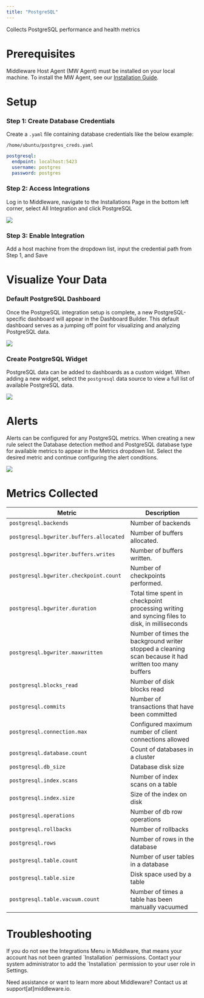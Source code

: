 ```yaml
---
title: "PostgreSQL"
---
```


Collects PostgreSQL performance and health metrics

# Prerequisites

 Middleware Host Agent (MW Agent) must be installed on your local machine. To install the MW Agent, see our [Installation Guide](https://docs.middleware.io/agent-installation/overview).

# Setup

### Step 1: Create Database Credentials

Create a `.yaml` file containing database credentials like the below example:

`/home/ubuntu/postgres_creds.yaml`

```yaml .yaml
postgresql:
  endpoint: localhost:5423
  username: postgres
  password: postgres
```

### Step 2: Access Integrations

Log in to Middleware, navigate to the Installations Page in the bottom left corner, select All Integration and click PostgreSQL

<img src="/images/integration/pgdb-store.png" />

### Step 3: Enable Integration

Add a host machine from the dropdown list, input the credential path from Step 1, and Save

# Visualize Your Data

### Default PostgreSQL Dashboard
Once the PostgreSQL integration setup is complete, a new PostgreSQL-specific dashboard will appear in the Dashboard Builder. This default dashboard serves as a jumping off point for visualizing and analyzing PostgreSQL data. 

<img src="/images/integration/postgres-dashboard.png" />

### Create PostgreSQL Widget

PostgreSQL data can be added to dashboards as a custom widget. When adding a new widget, select the `postgresql` data source to view a full list of available PostgreSQL data. 

<img src="/images/integration/postgres-custom-graphs.png" />

# Alerts

Alerts can be configured for any PostgreSQL metrics. When creating a new rule select the Database detection method and PostgreSQL database type for available metrics to appear in the Metrics dropdown list. Select the desired metric and continue configuring the alert conditions.

<img src="/images/integration/postgresql-alerts.png" />

# Metrics Collected

| Metric | Description |
|--------|-------------|
| `postgresql.backends` | Number of backends
| `postgresql.bgwriter.buffers.allocated` | Number of buffers allocated.
| `postgresql.bgwriter.buffers.writes` | Number of buffers written.
| `postgresql.bgwriter.checkpoint.count` | Number of checkpoints performed.
| `postgresql.bgwriter.duration` | Total time spent in checkpoint processing writing and syncing files to disk, in milliseconds
| `postgresql.bgwriter.maxwritten` | Number of times the background writer stopped a cleaning scan because it had written too many buffers
| `postgresql.blocks_read` | Number of disk blocks read
| `postgresql.commits` | Number of transactions that have been committed
| `postgresql.connection.max` | Configured maximum number of client connections allowed
| `postgresql.database.count` | Count of databases in a cluster
| `postgresql.db_size` | Database disk size
| `postgresql.index.scans` | Number of index scans on a table
| `postgresql.index.size` | Size of the index on disk
| `postgresql.operations` | Number of db row operations
| `postgresql.rollbacks` | Number of rollbacks
| `postgresql.rows` | Number of rows in the database
| `postgresql.table.count` | Number of user tables in a database
| `postgresql.table.size` | Disk space used by a table
| `postgresql.table.vacuum.count` | Number of times a table has been manually vacuumed

# Troubleshooting

<Accordion title="Missing Integrations Menu">
  If you do not see the Integrations Menu in Middlware, that means your account has not been granted `Installation` permissions. Contact your system administrator to add the `Installation` permission to your user role in Settings.
</Accordion>

<Note> Need assistance or want to learn more about Middleware? Contact us at support[at]middleware.io. </Note>